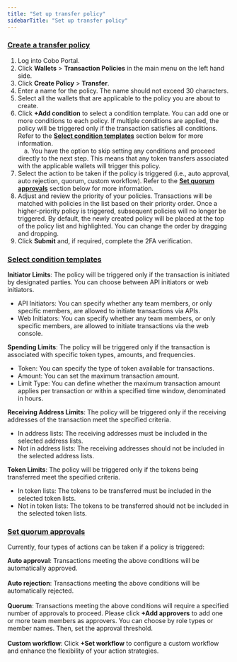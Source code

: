 ```yaml
---
title: "Set up transfer policy"
sidebarTitle: "Set up transfer policy"
---
```


### <u>Create a transfer policy</u>

1. Log into Cobo Portal.
2. Click **Wallets** > **Transaction Policies** in the main menu on the left hand side.
3. Click **Create Policy** > **Transfer**.
4. Enter a name for the policy. The name should not exceed 30 characters.
5. Select all the wallets that are applicable to the policy you are about to create.
6. Click **+Add condition** to select a condition template. You can add one or more conditions to each policy. If multiple conditions are applied, the policy will be triggered only if the transaction satisfies all conditions. Refer to the <u>**Select condition templates**</u> section below for more information.<br/>
&emsp;a. You have the option to skip setting any conditions and proceed directly to the next step. This means that any token transfers associated with the applicable wallets will trigger this policy.
7. Select the action to be taken if the policy is triggered (i.e., auto approval, auto rejection, quorum, custom workflow). Refer to the <u>**Set quorum approvals**</u> section below for more information.
8. Adjust and review the priority of your policies. Transactions will be matched with policies in the list based on their priority order.
Once a higher-priority policy is triggered, subsequent policies will no longer be triggered.
By default, the newly created policy will be placed at the top of the policy list and highlighted. You can change the order by dragging and dropping.
9. Click **Submit** and, if required, complete the 2FA verification.

### <u>Select condition templates</u>

**Initiator Limits**: The policy will be triggered only if the transaction is initiated by designated parties. You can choose between API initiators or web initiators.
- API Initiators: You can specify whether any team members, or only specific members, are allowed to initiate transactions via APIs.
- Web Initiators: You can specify whether any team members, or only specific members, are allowed to initiate transactions via the web console.

**Spending Limits**: The policy will be triggered only if the transaction is associated with specific token types, amounts, and frequencies.
- Token: You can specify the type of token available for transactions.
- Amount: You can set the maximum transaction amount.
- Limit Type: You can define whether the maximum transaction amount applies per transaction or within a specified time window, denominated in hours.

**Receiving Address Limits**: The policy will be triggered only if the receiving addresses of the transaction meet the specified criteria.
- In address lists: The receiving addresses must be included in the selected address lists.
- Not in address lists: The receiving addresses should not be included in the selected address lists.

**Token Limits**: The policy will be triggered only if the tokens being transferred meet the specified criteria.
- In token lists: The tokens to be transferred must be included in the selected token lists.
- Not in token lists: The tokens to be transferred should not be included in the selected token lists.

### <u>Set quorum approvals</u>

Currently, four types of actions can be taken if a policy is triggered:

**Auto approval**: Transactions meeting the above conditions will be automatically approved.<br/><br/>
**Auto rejection**: Transactions meeting the above conditions will be automatically rejected.<br/><br/>
**Quorum**: Transactions meeting the above conditions will require a specified number of approvals to proceed. Please click **+Add approvers** to add one or more team members as approvers. You can choose by role types or member names. Then, set the approval threshold.<br/><br/>
**Custom workflow**: Click **+Set workflow** to configure a custom workflow and enhance the flexibility of your action strategies.

